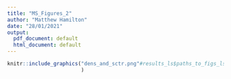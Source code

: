 ---
title: "MS_Figures_2"
author: "Matthew Hamilton"
date: "28/01/2021"
output:
  pdf_document: default
  html_document: default
---

```{r fig2, fig.cap=make_dnst_and_sctr_plt_title(results_ls),echo=F, out.width = "400px"}
knitr::include_graphics("dens_and_sctr.png"#results_ls$paths_to_figs_ls$composite
                        )
```
